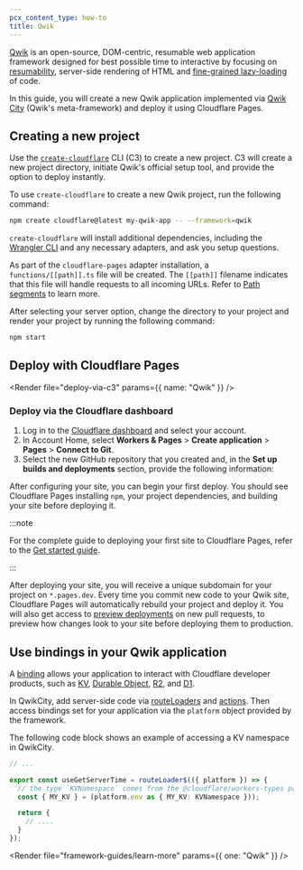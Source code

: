 ```yaml
---
pcx_content_type: how-to
title: Qwik
---
```



[Qwik](https://github.com/builderio/qwik) is an open-source, DOM-centric, resumable web application framework designed for best possible time to interactive by focusing on [resumability](https://qwik.builder.io/docs/concepts/resumable/), server-side rendering of HTML and [fine-grained lazy-loading](https://qwik.builder.io/docs/concepts/progressive/#lazy-loading) of code.

In this guide, you will create a new Qwik application implemented via [Qwik City](https://qwik.builder.io/qwikcity/overview/) (Qwik's meta-framework) and deploy it using Cloudflare Pages.

## Creating a new project

Use the [`create-cloudflare`](https://www.npmjs.com/package/create-cloudflare) CLI (C3) to create a new project. C3 will create a new project directory, initiate Qwik's official setup tool, and provide the option to deploy instantly.

To use `create-cloudflare` to create a new Qwik project, run the following command:

```sh
npm create cloudflare@latest my-qwik-app -- --framework=qwik
```

`create-cloudflare` will install additional dependencies, including the [Wrangler CLI](/workers/wrangler/install-and-update/#check-your-wrangler-version) and any necessary adapters, and ask you setup questions.

As part of the `cloudflare-pages` adapter installation, a `functions/[[path]].ts` file will be created. The `[[path]]` filename indicates that this file will handle requests to all incoming URLs. Refer to [Path segments](/pages/functions/routing/#dynamic-routes) to learn more.

After selecting your server option, change the directory to your project and render your project by running the following command:

```sh
npm start
```

<Render file="tutorials-before-you-start" />

<Render file="framework-guides/create-github-repository" />

## Deploy with Cloudflare Pages

<Render file="deploy-via-c3" params={{ name: "Qwik" }} />

### Deploy via the Cloudflare dashboard

1. Log in to the [Cloudflare dashboard](https://dash.cloudflare.com/) and select your account.
2. In Account Home, select **Workers & Pages** > **Create application** > **Pages** > **Connect to Git**.
3. Select the new GitHub repository that you created and, in the **Set up builds and deployments** section, provide the following information:

<PagesBuildPreset framework="qwik" />

After configuring your site, you can begin your first deploy. You should see Cloudflare Pages installing `npm`, your project dependencies, and building your site before deploying it.

:::note

For the complete guide to deploying your first site to Cloudflare Pages, refer to the [Get started guide](/pages/get-started/).

:::

After deploying your site, you will receive a unique subdomain for your project on `*.pages.dev`.
Every time you commit new code to your Qwik site, Cloudflare Pages will automatically rebuild your project and deploy it. You will also get access to [preview deployments](/pages/configuration/preview-deployments/) on new pull requests, to preview how changes look to your site before deploying them to production.

## Use bindings in your Qwik application

A [binding](/pages/functions/bindings/) allows your application to interact with Cloudflare developer products, such as [KV](/kv/concepts/how-kv-works/), [Durable Object](/durable-objects/), [R2](/r2/), and [D1](https://blog.cloudflare.com/introducing-d1/).

In QwikCity, add server-side code via [routeLoaders](https://qwik.builder.io/qwikcity/route-loader/) and [actions](https://qwik.builder.io/qwikcity/action/). Then access bindings set for your application via the `platform` object provided by the framework.

The following code block shows an example of accessing a KV namespace in QwikCity.

```typescript null {4,5}
// ...

export const useGetServerTime = routeLoader$(({ platform }) => {
  // the type `KVNamespace` comes from the @cloudflare/workers-types package
  const { MY_KV } = (platform.env as { MY_KV: KVNamespace }));

  return {
    // ....
  }
});
```

<Render file="framework-guides/learn-more" params={{ one: "Qwik" }} />
